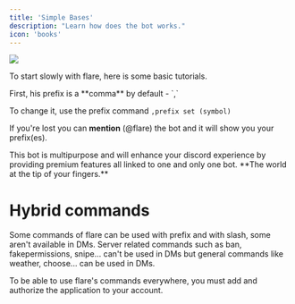 ---
title: 'Simple Bases'
description: "Learn how does the bot works."
icon: 'books'
---
<Frame>
  <img src="/images/get-started/simplebases.png" />
</Frame>

To start slowly with flare, here is some basic tutorials.

<Info>
  First, his prefix is a **comma** by default - `,`

  To change it, use the prefix command `,prefix set (symbol)`
</Info>

If you're lost you can **mention** (@flare) the bot and it will show you your prefix(es). 

<Frame>
  This bot is multipurpose and will enhance your discord experience by providing premium features all linked to one and only one bot. **The world at the tip of your fingers.**
</Frame>

# Hybrid commands

Some commands of flare can be used with prefix and with slash, some aren't available in DMs.
Server related commands such as ban, fakepermissions, snipe... can't be used in DMs but general commands like weather, choose... can be used in DMs.

To be able to use flare's commands everywhere, you must add and authorize the application to your account.
